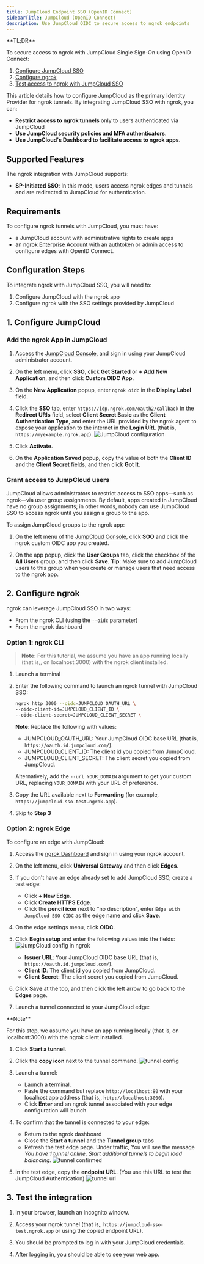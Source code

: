 ```yaml
---
title: JumpCloud Endpoint SSO (OpenID Connect)
sidebarTitle: JumpCloud (OpenID Connect)
description: Use JumpCloud OIDC to secure access to ngrok endpoints
---
```



<Disclaimer />
<Tip>
**TL;DR**



To secure access to ngrok with JumpCloud Single Sign-On using OpenID Connect:

1. [Configure JumpCloud SSO](#configure-jumpcloud)
1. [Configure ngrok](#configure-ngrok)
1. [Test access to ngrok with JumpCloud SSO](#test-sso)
</Tip>

This article details how to configure JumpCloud as the primary Identity Provider for ngrok tunnels.
By integrating JumpCloud SSO with ngrok, you can:

- **Restrict access to ngrok tunnels** only to users authenticated via JumpCloud
- **Use JumpCloud security policies and MFA authenticators**.
- **Use JumpCloud's Dashboard to facilitate access to ngrok apps**.

## Supported Features

The ngrok integration with JumpCloud supports:

- **SP-Initiated SSO**: In this mode, users access ngrok edges and tunnels and are redirected to JumpCloud for authentication.

## Requirements

To configure ngrok tunnels with JumpCloud, you must have:

- a JumpCloud account with administrative rights to create apps
- an [ngrok Enterprise Account](https://ngrok.com/pricing) with an authtoken or admin access to configure edges with OpenID Connect.

## Configuration Steps

To integrate ngrok with JumpCloud SSO, you will need to:

1. Configure JumpCloud with the ngrok app
1. Configure ngrok with the SSO settings provided by JumpCloud

## 1. Configure JumpCloud 

### Add the ngrok App in JumpCloud

1. Access the [JumpCloud Console](https://console.jumpcloud.com/), and sign in using your JumpCloud administrator account.

1. On the left menu, click **SSO**, click **Get Started** or **+ Add New Application**, and then click **Custom OIDC App**.

1. On the **New Application** popup, enter `ngrok oidc` in the **Display Label** field.

1. Click the **SSO** tab, enter `https://idp.ngrok.com/oauth2/callback` in the **Redirect URIs** field, select **Client Secret Basic** as the **Client Authentication Type**, and enter the URL provided by the ngrok agent to expose your application to the internet in the **Login URL** (that is, `https://myexample.ngrok.app`).
   ![JumpCloud configuration](../img/jumpcloud/img/ngrok_url_configuration_jumpcloud.png)

1. Click **Activate**.
1. On the **Application Saved** popup, copy the value of both the **Client ID** and the **Client Secret** fields, and then click **Got It**.

### Grant access to JumpCloud users

JumpCloud allows administrators to restrict access to SSO apps—such as ngrok—via user group assignments. By default, apps created in JumpCloud have no group assignments; in other words, nobody can use JumpCloud SSO to access ngrok until you assign a group to the app.

To assign JumpCloud groups to the ngrok app:

1. On the left menu of the [JumpCloud Console](https://console.jumpcloud.com/), click **SOO** and click the ngrok custom OIDC app you created.

1. On the app popup, click the **User Groups** tab, click the checkbox of the **All Users** group, and then click **Save**.
   **Tip**: Make sure to add JumpCloud users to this group when you create or manage users that need access to the ngrok app.

## 2. Configure ngrok 

ngrok can leverage JumpCloud SSO in two ways:

- From the ngrok CLI (using the `--oidc` parameter)
- From the ngrok dashboard

### **Option 1**: ngrok CLI

> **Note:** For this tutorial, we assume you have an app running locally (that is,, on localhost:3000) with the ngrok client installed.

1. Launch a terminal

1. Enter the following command to launch an ngrok tunnel with JumpCloud SSO:

   ```bash
   ngrok http 3000 --oidc=JUMPCLOUD_OAUTH_URL \
   --oidc-client-id=JUMPCLOUD_CLIENT_ID \
   --oidc-client-secret=JUMPCLOUD_CLIENT_SECRET \
   ```

   **Note**: Replace the following with values:
   - JUMPCLOUD_OAUTH_URL: Your JumpCloud OIDC base URL (that is, `https://oauth.id.jumpcloud.com/`).
   - JUMPCLOUD_CLIENT_ID: The client id you copied from JumpCloud.
   - JUMPCLOUD_CLIENT_SECRET: The client secret you copied from JumpCloud.

   Alternatively, add the `--url YOUR_DOMAIN` argument to get your custom URL, replacing `YOUR_DOMAIN` with your URL of preference.

1. Copy the URL available next to **Forwarding** (for example, `https://jumpcloud-sso-test.ngrok.app`).

1. Skip to **Step 3**

### **Option 2**: ngrok Edge

To configure an edge with JumpCloud:

1. Access the [ngrok Dashboard](https://dashboard.ngrok.com/) and sign in using your ngrok account.

1. On the left menu, click **Universal Gateway** and then click **Edges**.

1. If you don't have an edge already set to add JumpCloud SSO, create a test edge:
   - Click **+ New Edge**.
   - Click **Create HTTPS Edge**.
   - Click the **pencil icon** next to "no description", enter `Edge with JumpCloud SSO OIDC` as the edge name and click **Save**.

1. On the edge settings menu, click **OIDC**.

1. Click **Begin setup** and enter the following values into the fields:
   ![JumpCloud config in ngrok](../img/jumpcloud/img/jumpcloud-1.png)
   - **Issuer URL**: Your JumpCloud OIDC base URL (that is, `https://oauth.id.jumpcloud.com/`).
   - **Client ID**: The client id you copied from JumpCloud.
   - **Client Secret**: The client secret you copied from JumpCloud.

1. Click **Save** at the top, and then click the left arrow to go back to the **Edges** page.

1. Launch a tunnel connected to your JumpCloud edge:
<Tip>
**Note**


For this step, we assume you have an app running locally (that is, on localhost:3000) with the ngrok client installed.
</Tip>

1. Click **Start a tunnel**.

1. Click the **copy icon** next to the tunnel command.
    ![tunnel config](../img/jumpcloud/img/jumpcloud-2.png)

1. Launch a tunnel:
    - Launch a terminal.
    - Paste the command but replace `http://localhost:80` with your localhost app address (that is,, `http://localhost:3000`).
    - Click **Enter** and an ngrok tunnel associated with your edge configuration will launch.

1. To confirm that the tunnel is connected to your edge:
    - Return to the ngrok dashboard
    - Close the **Start a tunnel** and the **Tunnel group** tabs
    - Refresh the test edge page. Under traffic, You will see the message _You have 1 tunnel online. Start additional tunnels to begin load balancing._
      ![tunnel confirmed](../img/jumpcloud/img/jumpcloud-3.png)

1. In the test edge, copy the **endpoint URL**. (You use this URL to test the JumpCloud Authentication)
    ![tunnel url](../img/jumpcloud/img/jumpcloud-4.png)

## 3. Test the integration 

1. In your browser, launch an incognito window.

1. Access your ngrok tunnel (that is,, `https://jumpcloud-sso-test.ngrok.app` or using the copied endpoint URL).

1. You should be prompted to log in with your JumpCloud credentials.

1. After logging in, you should be able to see your web app.
